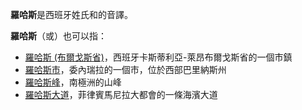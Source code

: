 '''羅哈斯'''是西班牙姓氏{{lang|es|Rojas}}和{{lang|es|Roxas}}的音譯。

'''羅哈斯'''（{{lang|es|Rojas}}或{{lang|es|Roxas}}）也可以指：
* [[羅哈斯_(布爾戈斯省)|羅哈斯 (布爾戈斯省)]]，西班牙卡斯蒂利亞-萊昂布爾戈斯省的一個市鎮
* [[羅哈斯市|羅哈斯市]]，委內瑞拉的一個市，位於西部巴里納斯州
* [[羅哈斯峰|羅哈斯峰]]，南極洲的山峰
* [[羅哈斯大道|羅哈斯大道]]，菲律賓馬尼拉大都會的一條海濱大道

{{disambig|Cat=三字消歧義}}